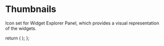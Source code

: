 
<Meta title="Appsmith Icons/Thumbnails" />

# Thumbnails

Icon set for Widget Explorer Panel, which provides a visual representation of the widgets.

  return (
    <Flex gap="spacing-4" wrap="wrap">
      <AIChatThumbnail />
      <ButtonThumbnail />
      <CheckboxGroupThumbnail />
      <CheckboxThumbnail />
      <ComboboxSelectThumbnail />
      <CurrencyInputThumbnail />
      <DatePickerThumbnail />
      <EmailInputThumbnail />
      <HeadingThumbnail />
      <IconButtonThumbnail />
      <InlineButtonsThumbnail />
      <InputThumbnail />
      <KeyValueThumbnail />
      <MenuButtonThumbnail />
      <ModalThumbnail />
      <MultilineInputThumbnail />
      <MultiselectThumbnail />
      <NumberInputThumbnail />
      <ParagraphThumbnail />
      <PasswordInputThumbnail />
      <PhoneInputThumbnail />
      <RadioGroupThumbnail />
      <SectionThumbnail />
      <SelectThumbnail />
      <StatsBoxThumbnail />
      <SwitchGroupThumbnail />
      <SwitchThumbnail />
      <TableThumbnail />
      <ToolbarButtonsThumbnail />
      <ZoneThumbnail />
    </Flex>
  );
};

<Icons />
